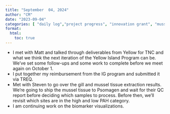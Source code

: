 ```yaml
---
title: "September  04, 2024"
author: "CM"
date: "2023-09-04"
categories: [ "daily log","project progress", "innovation grant", "mussel biomarkers", "mussel epigenetics", "yellow island ecology", "analysis", "coding"]
format:
  html:
    toc: true
---
```


* I met with Matt and talked through deliverables from Yellow for TNC and what we think the next iteration of the Yellow Island Program can be. We’ve set some  follow-ups and some work to complete before we meet again on October 1.
* I put together my reimbursement from the IG program and submitted it via TREQ.
* Met with Steven to go over the gill and mussel tissue extraction results. We’re going to ship the mussel tissue to Psomagen and wait for their QC report before deciding which samples to process. Before then, we’ll revisit which sites are in the high and low PAH category.
* I am continuing work on the biomarker visualizations.

